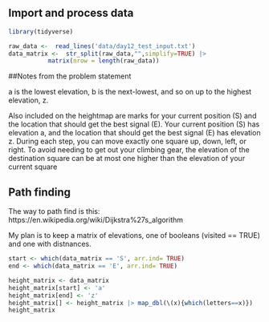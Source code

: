  
## Import and process data
 

```r
library(tidyverse)
``` 

```r
raw_data <-  read_lines('data/day12_test_input.txt')
data_matrix <-  str_split(raw_data,"",simplify=TRUE) |>
           matrix(nrow = length(raw_data))
```


##Notes from the problem statement

a is the lowest elevation, b is the next-lowest, and so on up to the highest elevation, z.

Also included on the heightmap are marks for your current position (S) and the location that should get the best signal (E). Your current position (S) has elevation a, and the location that should get the best signal (E) has elevation z.
During each step, you can move exactly one square up, down, left, or right. To avoid needing to get out your climbing gear, the elevation of the destination square can be at most one higher than the elevation of your current square

## Path finding

The way to path find is this: https://en.wikipedia.org/wiki/Dijkstra%27s_algorithm 

My plan is to keep a matrix of elevations, one of booleans (visited == TRUE) and one with distnances. 

```r
start <- which(data_matrix == 'S', arr.ind= TRUE)
end <- which(data_matrix == 'E', arr.ind= TRUE)

height_matrix <- data_matrix
height_matrix[start] <- 'a'
height_matrix[end] <- 'z'
height_matrix[] <- height_matrix |> map_dbl(\(x){which(letters==x)})
height_matrix
```
 
